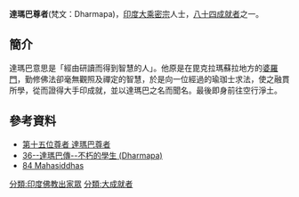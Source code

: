 '''達瑪巴尊者'''(梵文：Dharmapa)，[[印度|印度]][[大乘|大乘]][[密宗|密宗]]人士，[[八十四大成就者|八十四成就者]]之一。
==簡介==
達瑪巴意思是「經由研讀而得到智慧的人」。他原是在毘克拉瑪蘇拉地方的[[婆羅門|婆羅門]]，勤修佛法卻毫無觀照及禪定的智慧，於是向一位經過的瑜珈士求法，使之融貫所學，從而證得大手印成就，並以達瑪巴之名而聞名。最後即身前往空行淨土。

==參考資料==
{{reflist}}
*[http://www.lopon.org.tw/teachings/page2_1.aspx?cid=100&lid=101&id=4615 第十五位尊者 達瑪巴尊者] {{Wayback|url=http://www.lopon.org.tw/teachings/page2_1.aspx?cid=100&lid=101&id=4615 |date=20200930000427 }}
*[https://web.archive.org/web/20140903130055/http://www.karmapa-news.com/page3_8_36.php 36--達瑪巴傳--不朽的學生 (Dharmapa)]
*[http://www.tsemrinpoche.com/tsem-tulku-rinpoche/buddhas-dharma/vajradhara-and-84-mahasiddhas.html 84 Mahasiddhas] {{Wayback|url=http://www.tsemrinpoche.com/tsem-tulku-rinpoche/buddhas-dharma/vajradhara-and-84-mahasiddhas.html |date=20140905044317 }}
{{84Buddhist}}
[[分類:印度佛教出家眾|分類:印度佛教出家眾]]
[[分類:大成就者|分類:大成就者]]
